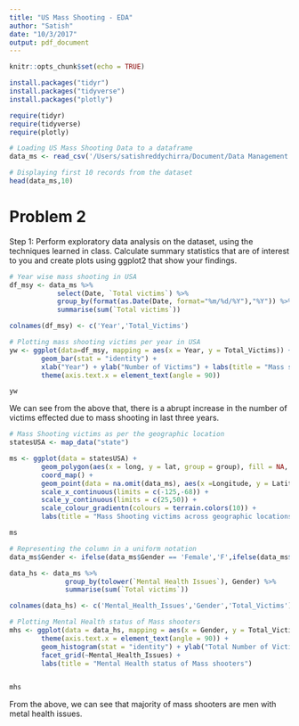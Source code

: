 ```yaml
---
title: "US Mass Shooting - EDA"
author: "Satish"
date: "10/3/2017"
output: pdf_document
---
```


```r
knitr::opts_chunk$set(echo = TRUE)
```


```r

install.packages("tidyr")
install.packages("tidyverse")
install.packages("plotly")

```

```r

require(tidyr)
require(tidyverse)
require(plotly)

```


```r

# Loading US Mass Shooting Data to a dataframe
data_ms <- read_csv('/Users/satishreddychirra/Document/Data Management & Processing/HW MV/Mass Shootings Dataset.csv')

```



```r

# Displaying first 10 records from the dataset
head(data_ms,10)

```


# Problem 2

Step 1: Perform exploratory data analysis on the dataset, using the techniques learned in class. Calculate summary statistics that are of interest to you and create plots using ggplot2 that show your findings.
```r

# Year wise mass shooting in USA
df_msy <- data_ms %>%
            select(Date, `Total victims`) %>% 
            group_by(format(as.Date(Date, format="%m/%d/%Y"),"%Y")) %>%
            summarise(sum(`Total victims`)) 

colnames(df_msy) <- c('Year','Total_Victims')

# Plotting mass shooting victims per year in USA
yw <- ggplot(data=df_msy, mapping = aes(x = Year, y = Total_Victims)) +
        geom_bar(stat = "identity") + 
        xlab("Year") + ylab("Number of Victims") + labs(title = "Mass shooting victims per year in USA") +
        theme(axis.text.x = element_text(angle = 90)) 

yw

```

We can see from the above that, there is a abrupt increase in the number of victims effected due to mass shooting in last three years.

```r

# Mass Shooting victims as per the geographic location
statesUSA <- map_data("state")

ms <- ggplot(data = statesUSA) + 
        geom_polygon(aes(x = long, y = lat, group = group), fill = NA, color = "black") +
        coord_map() + 
        geom_point(data = na.omit(data_ms), aes(x =Longitude, y = Latitude, color = `Total victims`)) +
        scale_x_continuous(limits = c(-125,-68)) +
        scale_y_continuous(limits = c(25,50)) +
        scale_colour_gradientn(colours = terrain.colors(10)) + 
        labs(title = "Mass Shooting victims across geographic locations")

ms

```


```r


# Representing the column in a uniform notation
data_ms$Gender <- ifelse(data_ms$Gender == 'Female','F',ifelse(data_ms$Gender == 'Male','M',ifelse(data_ms$Gender == 'Male/Female','M/F',ifelse(data_ms$Gender == 'Unknown','Unknown',NA))))

data_hs <- data_ms %>%
              group_by(tolower(`Mental Health Issues`), Gender) %>%
              summarise(sum(`Total victims`))

colnames(data_hs) <- c('Mental_Health_Issues','Gender','Total_Victims')

# Plotting Mental Health status of Mass shooters
mhs <- ggplot(data = data_hs, mapping = aes(x = Gender, y = Total_Victims)) + 
        theme(axis.text.x = element_text(angle = 90)) +
        geom_histogram(stat = "identity") + ylab("Total Number of Victims") +
        facet_grid(~Mental_Health_Issues) + 
        labs(title = "Mental Health status of Mass shooters")


mhs

```


From the above, we can see that majority of mass shooters are men with metal health issues.







































































